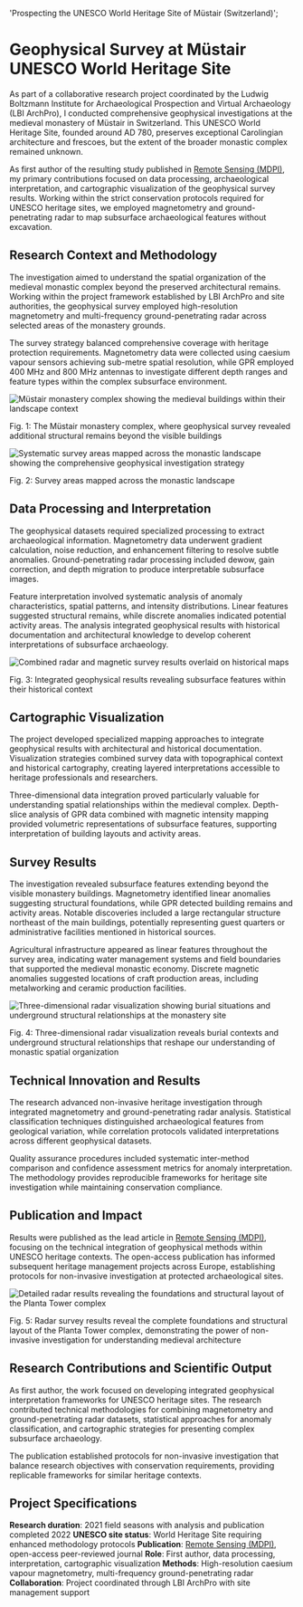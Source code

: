   'Prospecting the UNESCO World Heritage Site of Müstair (Switzerland)';


# Geophysical Survey at Müstair UNESCO World Heritage Site

As part of a collaborative research project coordinated by the Ludwig Boltzmann Institute for Archaeological Prospection and Virtual Archaeology (LBI ArchPro), I conducted comprehensive geophysical investigations at the medieval monastery of Müstair in Switzerland. This UNESCO World Heritage Site, founded around AD 780, preserves exceptional Carolingian architecture and frescoes, but the extent of the broader monastic complex remained unknown.

As first author of the resulting study published in [Remote Sensing (MDPI)](https://www.mdpi.com/2072-4292/13/13/2515), my primary contributions focused on data processing, archaeological interpretation, and cartographic visualization of the geophysical survey results. Working within the strict conservation protocols required for UNESCO heritage sites, we employed magnetometry and ground-penetrating radar to map subsurface archaeological features without excavation.

## Research Context and Methodology

The investigation aimed to understand the spatial organization of the medieval monastic complex beyond the preserved architectural remains. Working within the project framework established by LBI ArchPro and site authorities, the geophysical survey employed high-resolution magnetometry and multi-frequency ground-penetrating radar across selected areas of the monastery grounds.

The survey strategy balanced comprehensive coverage with heritage protection requirements. Magnetometry data were collected using caesium vapour sensors achieving sub-metre spatial resolution, while GPR employed 400 MHz and 800 MHz antennas to investigate different depth ranges and feature types within the complex subsurface environment.

<Image
  src={SiteOverview}
  alt="Müstair monastery complex showing the medieval buildings within their landscape context"
  className="mt-10"
/>
<div className="caption">
  Fig. 1: The Müstair monastery complex, where geophysical survey revealed
  additional structural remains beyond the visible buildings
</div>

<Image
  src={ProspectionAreas}
  alt="Systematic survey areas mapped across the monastic landscape showing the comprehensive geophysical investigation strategy"
  className="mt-10"
/>
<div className="caption">
  Fig. 2: Survey areas mapped across the monastic landscape
</div>

## Data Processing and Interpretation

The geophysical datasets required specialized processing to extract archaeological information. Magnetometry data underwent gradient calculation, noise reduction, and enhancement filtering to resolve subtle anomalies. Ground-penetrating radar processing included dewow, gain correction, and depth migration to produce interpretable subsurface images.

Feature interpretation involved systematic analysis of anomaly characteristics, spatial patterns, and intensity distributions. Linear features suggested structural remains, while discrete anomalies indicated potential activity areas. The analysis integrated geophysical results with historical documentation and architectural knowledge to develop coherent interpretations of subsurface archaeology.

<Image
  src={RadarMagneticResults}
  alt="Combined radar and magnetic survey results overlaid on historical maps"
  className="mt-10"
/>
<div className="caption">
  Fig. 3: Integrated geophysical results revealing subsurface features within
  their historical context
</div>

## Cartographic Visualization

The project developed specialized mapping approaches to integrate geophysical results with architectural and historical documentation. Visualization strategies combined survey data with topographical context and historical cartography, creating layered interpretations accessible to heritage professionals and researchers.

Three-dimensional data integration proved particularly valuable for understanding spatial relationships within the medieval complex. Depth-slice analysis of GPR data combined with magnetic intensity mapping provided volumetric representations of subsurface features, supporting interpretation of building layouts and activity areas.

## Survey Results

The investigation revealed subsurface features extending beyond the visible monastery buildings. Magnetometry identified linear anomalies suggesting structural foundations, while GPR detected building remains and activity areas. Notable discoveries included a large rectangular structure northeast of the main buildings, potentially representing guest quarters or administrative facilities mentioned in historical sources.

Agricultural infrastructure appeared as linear features throughout the survey area, indicating water management systems and field boundaries that supported the medieval monastic economy. Discrete magnetic anomalies suggested locations of craft production areas, including metalworking and ceramic production facilities.

<Image
  src={RadarGrave3D}
  alt="Three-dimensional radar visualization showing burial situations and underground structural relationships at the monastery site"
  className="mt-10"
/>
<div className="caption">
  Fig. 4: Three-dimensional radar visualization reveals burial contexts and
  underground structural relationships that reshape our understanding of
  monastic spatial organization
</div>

## Technical Innovation and Results

The research advanced non-invasive heritage investigation through integrated magnetometry and ground-penetrating radar analysis. Statistical classification techniques distinguished archaeological features from geological variation, while correlation protocols validated interpretations across different geophysical datasets.

Quality assurance procedures included systematic inter-method comparison and confidence assessment metrics for anomaly interpretation. The methodology provides reproducible frameworks for heritage site investigation while maintaining conservation compliance.

## Publication and Impact

Results were published as the lead article in [Remote Sensing (MDPI)](https://www.mdpi.com/2072-4292/13/13/2515), focusing on the technical integration of geophysical methods within UNESCO heritage contexts. The open-access publication has informed subsequent heritage management projects across Europe, establishing protocols for non-invasive investigation at protected archaeological sites.

<Image
  src={RadarPlantaTower}
  alt="Detailed radar results revealing the foundations and structural layout of the Planta Tower complex"
  className="mt-10"
/>
<div className="caption">
  Fig. 5: Radar survey results reveal the complete foundations and structural
  layout of the Planta Tower complex, demonstrating the power of non-invasive
  investigation for understanding medieval architecture
</div>

## Research Contributions and Scientific Output

As first author, the work focused on developing integrated geophysical interpretation frameworks for UNESCO heritage sites. The research contributed technical methodologies for combining magnetometry and ground-penetrating radar datasets, statistical approaches for anomaly classification, and cartographic strategies for presenting complex subsurface archaeology.

The publication established protocols for non-invasive investigation that balance research objectives with conservation requirements, providing replicable frameworks for similar heritage contexts.

## Project Specifications

**Research duration**: 2021 field seasons with analysis and publication completed 2022
**UNESCO site status**: World Heritage Site requiring enhanced methodology protocols
**Publication**: [Remote Sensing (MDPI)](https://www.mdpi.com/2072-4292/13/13/2515), open-access peer-reviewed journal
**Role**: First author, data processing, interpretation, cartographic visualization
**Methods**: High-resolution caesium vapour magnetometry, multi-frequency ground-penetrating radar
**Collaboration**: Project coordinated through LBI ArchPro with site management support
